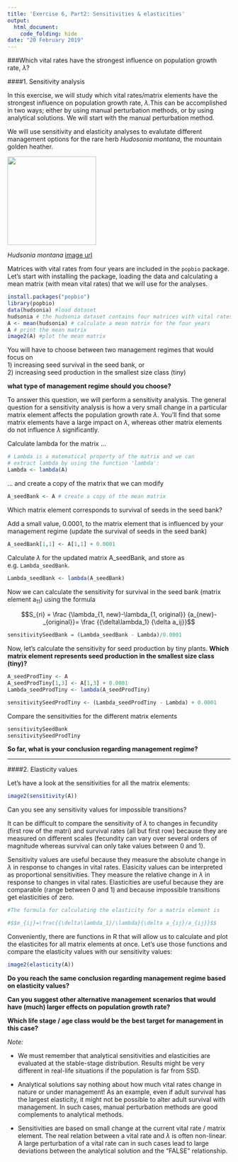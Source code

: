 ```yaml
---
title: 'Exercise 6, Part2: Sensitivities & elasticities'
output:
  html_document:
    code_folding: hide
date: "20 February 2019"
---
```


###Which vital rates have the strongest influence on population growth rate, $\lambda$?



####1. Sensitivity analysis  
  
In this exercise, we will study which vital rates/matrix elements have the strongest influence on population growth rate, $\lambda$.This can be accomplished in two ways; either by using manual perturbation methods, or by using analytical solutions. We will start with the manual perturbation method. 

We will use sensitivity and elasticity analyses to evalutate different management options for the rare herb *Hudosonia montana*, the mountain golden heather. 


<img src="https://upload.wikimedia.org/wikipedia/commons/thumb/a/a5/Hudsonia_montana.jpg/1024px-Hudsonia_montana.jpg" width="200" height="200" />

*Hudsonia montana* [image url](https://upload.wikimedia.org/wikipedia/commons/thumb/a/a5/Hudsonia_montana.jpg/1024px-Hudsonia_montana.jpg)

Matrices with vital rates from four years are included in the `popbio` package. Let's start with installing the package, loading the data and calculating a mean matrix (with mean vital rates) that we will use for the analyses.


```r
install.packages("popbio")
library(popbio)
data(hudsonia) #load dataset
hudsonia # the hudsonia dataset contains four matrices with vital rates
A <- mean(hudsonia) # calculate a mean matrix for the four years
A # print the mean matrix
image2(A) #plot the mean matrix
```

You will have to choose between two management regimes that would focus on  
1)	increasing seed survival in the seed bank, or  
2) increasing seed production in the smallest size class (tiny)  

**what type of management regime should you choose?**

To answer this question, we will perform a sensitivity analysis. The general question for a sensitivity analysis is how a very small change in a particular matrix element affects the population growth rate $\lambda$. You'll find that some matrix elements have a large impact on $\lambda$, whereas other matrix elements do not influence $\lambda$ significantly.  

Calculate lambda for the matrix ...   
  
```r
# Lambda is a matematical property of the matrix and we can 
# extract lambda by using the function 'lambda':
Lambda <- lambda(A)
```

... and create a copy of the matrix that we can modify
```r
A_seedBank <- A # create a copy of the mean matrix 
```

Which matrix element corresponds to survival of seeds in the seed bank?

Add a small value, 0.0001, to the matrix element that is influenced by your management regime (update the survival of seeds in the seed bank)
  
```r
A_seedBank[1,1] <- A[1,1] + 0.0001 
```
  
Calculate $\lambda$ for the updated matrix A_seedBank, and store as e.g. `Lambda_seedBank`.  
  
```r
Lambda_seedBank <- lambda(A_seedBank)
```

Now we can calculate the sensitivity for survival in the seed bank (matrix element a~11~) using the formula

$$S_{ri} = \frac {\lambda_{1, new}-\lambda_{1, original}} {a_{new}-_{original}}= \frac {{\delta\lambda_1} {\delta a_ij}}$$

```r
sensitivitySeedBank = (Lambda_seedBank - Lambda)/0.0001
```
  
Now, let's calculate the sensitivity for seed production by tiny plants.
**Which matrix element represents seed production in the smallest size class (tiny)?**  

```r
A_seedProdTiny <- A
A_seedProdTiny[1,3] <- A[1,3] + 0.0001 
Lambda_seedProdTiny <- lambda(A_seedProdTiny)

sensitivitySeedProdTiny <- (Lambda_seedProdTiny - Lambda) + 0.0001
```
  
Compare the sensitivities for the different matrix elements

```r
sensitivitySeedBank
sensitivitySeedProdTiny
```

**So far, what is your conclusion regarding management regime?**  
  
***  

####2. Elasticity values  

Let's have a look at the sensitivities for all the matrix elements:  
```r
image2(sensitivity(A))
```
Can you see any sensitivity values for impossible transitions?

It can be difficult to compare the sensitivity of $\lambda$ to changes in fecundity (first row of the matri) and survival rates (all but first row) because they are measured on different scales (fecundity can vary over several orders of magnitude whereas survival can only take values between 0 and 1). 

Sensitivity values are useful because they measure the absolute change in $\lambda$ in response to changes in vital rates. 
Elasicity values can be interpreted as proportional sensitivities. They measure the relative change in $\lambda$ in response to changes in vital rates. Elasticities are useful because they are comparable (range between 0 and 1) and because impossible transitions get elasticities of zero.

```r
#The formula for calculating the elasticity for a matrix element is  

#$$e_{ij}=\frac{{\delta\lambda_1}/\lambda}{\delta a_{ij}/a_{ij}}$$

```

Conveniently, there are functions in R that will allow us to calculate and plot the elasticites for all matrix elements at once. Let's use those functions and compare the elasticity values with our sensitivity values:  
```r
image2(elasticity(A))
```


**Do you reach the same conclusion regarding management regime based on elasticity values?**

**Can you suggest other alternative management scenarios that would have (much) larger effects on population growth rate?**

**Which life stage / age class would be the best target for management in this case?**

*Note:*  

* We must remember that analytical sensitivities and elasticities are evaluated at the stable-stage distribution. Results might be very different in real-life situations if the population is far from SSD.  
  
* Analytical solutions say nothing about how much vital rates change in nature or under management! As an example, even if adult survival has the largest elasticity, it might not be possible to alter adult survival with management. In such cases, manual perturbation methods are good complements to analytical methods.  
  
* Sensitivities are based on small change at the current vital rate / matrix element. The real relation between a vital rate and $\lambda$ is often non-linear. A large perturbation of a vital rate can in such cases lead to large deviations between the analytical solution and the "FALSE" relationship.

